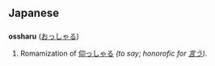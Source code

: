 == Japanese ==
=== {{Romaji}} ===
'''ossharu''' ([[おっしゃる]])

# Romamization of [[仰っしゃる]] ''(to say; honorofic for [[言う]])''.